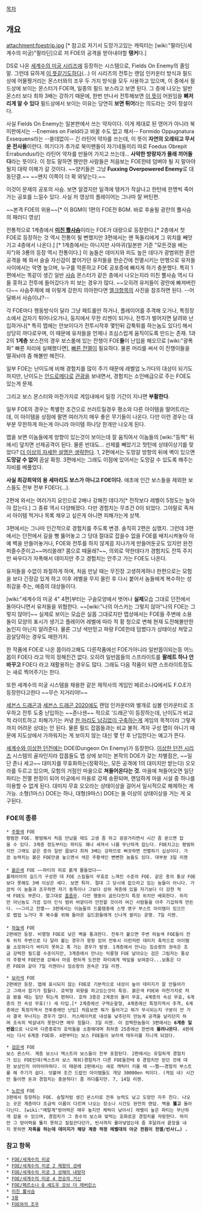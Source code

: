 [[목차]]

== 개요 ==
attachment:foestrip.jpg [* 참고로 저기서 도망가고있는 캐릭터는 [wiki:"팔라딘(세계수의 미궁)"팔라딘]으로 저 FOE의 공격을 받아내야할 '''탱커'''다.]

DS로 나온 [[세계수의 미궁 시리즈]]에 등장하는 시스템으로, Fields On Enemy의 줄임말. 그런데 묘하게 [[FOE#s-1|이 뜻]]같기도하다(...) 이 시리즈의 전투는 랜덤 인카운터 방식과 필드상에 어물쩡거리는 몬스터와의 조우 두 가지 방식을 모두 사용하고 있으며, 이 중에서 필드상에 보이는 몬스터가 FOE며, 일종의 필드 보스라고 보면 된다. 그 층에 나오는 일반 몬스터 보다 최하 3배는 강하기 때문에, 한번 만나서 전투해보면 [[FOE#s-1|이 뜻]]이 어원임을 '''뼈저리게 알 수 있다''' 필드상에서 보이는 이유는 당연히 '''보면 튀어'''라는 의도라는 것이 정설이다.

사실 Fields On Enemy는 일본판에서 쓰는 약자이다. 이게 제대로 된 영어가 아니라 북미판에서는 --Enemies on Field라고 바꿀 수도 없고 해서-- Formido Oppugnatura Exsequens라는 --쓸데없이-- 긴 라틴어 약자를 쓰는데, 이 뜻이 '''자연의 오래되고 무서운 전사들'''이란다. 여기다가 추가로 북미팬들이 자기네들끼리 따로 Foedus Obrepit Errabundus라는 라틴어 약자를 만들어 가지고 쓰는데... '''사악한 방랑자가 몰래 끼어들다'''라는 뜻이다. 이 정도 말하면 웬만한 사람들은 처음보는 FOE한테 덤벼야 될 지 말아야 될지 대략 이해가 갈 것이다. ~~양키들은 그냥 '''Fuxxing Overpowered Enemy'''로 대동단결.~~ ~~왠지 이쪽이 더 확 와닿는다.~~

{{{#!html
<iframe width="640" height="360" src="http://www.youtube.com/embed/iGmvsRgeS3Y?feature=player_detailpage" frameborder="0" allowfullscreen></iframe>
}}}
이것이 문제의 공포의 사슴. 보면 알겠지만 일격에 탱커가 작살나고 한턴에 한명씩 죽어가는 공포를 느낄수 있다. 사실 저 영상의 플레이어는 그나마 잘 버틴편.

{{{#!html
<object width="480" height="385"><param name="movie" value="http://www.youtube.com/v/bB9lhfJeu2U?fs=1&amp;hl=ko_KR"></param><param name="allowFullScreen" value="true"></param><param name="allowscriptaccess" value="always"></param><embed src="http://www.youtube.com/v/bB9lhfJeu2U?fs=1&amp;hl=ko_KR" type="application/x-shockwave-flash" allowscriptaccess="always" allowfullscreen="true" width="480" height="385"></embed></object>
}}}
~~본격 FOE의 위용~~[* 이 BGM이 1편의 FOE전 BGM. 바로 후술될 광란의 뿔사슴의 패러디 영상]

전통적으로 1계층에서 '''[[미친 뿔사슴]]'''이라는 FOE가 대량으로 등장한다.[* 2층에서 첫 FOE로 등장하는 것 역시 전통이 될 뻔했지만 3편에서는 왠 독둘리에게 그 위치를 빼앗기고 4층에서 나온다.] [* 1계층에서는 아니지만 사마귀(일본판 기준 "모든것을 베는자")와 3룡의 등장 역시 전통이다.] 이 놈들은 데미지와 피도 높은 데다가 광범위한 혼란 공격을 해 와서 슬슬 자신감이 붙어가던 유저들을 한순간에 전멸시키는 만행으로 유저들 사이에서는 악명 높으며, 누구를 막론하고 FOE 공포증에 빠지게 하기 충분했다. 특히 1편에서는 똑같이 생긴 일반 [[사슴]] 몬스터가 같은 층에서 나오는지라 미친 뿔사슴 역시 다들 훗하고 전투에 들어갔다가 피 보는 경우가 많다. ~~오히려 유저들이 광란에 빠져버린다~~ 사슴주제에 왜 이렇게 강한지 의아한다면 [[엘크]]항목의 사진을 참조하면 된다. --어딜봐서 사슴이냐?--

각 FOE마다 행동방식이 달라 그냥 패트롤만 하거나, 플레이어를 추격해 오거나, 특정장소에서 갑자기 튀어나오거나, 둥지에서 무한 리젠이 되거나, 전투가 벌어지면 달려와 난입하거나[* 특히 맵에는 안보이다가 전투시작후 몇턴뒤 갑툭튀를 하는놈도 있다!] 해서 상당히 까다로우며, 이 때문에 유저들을 언제나 조심스럽게 움직이도록 만드는 존재. 1과 2의 '''1계층''' 보스전의 경우 보스룸에 있는 잔챙이 FOE'''들'''이 난입을 해오므로 [wiki:"광폭화" 빠른 처리에 실패했다면], [[빠른 전멸]]이 필요하다. 물론 머리를 써서 이 잔챙이들을 떨궈놔야 좀 해볼만 해진다.

일부 FOE는 난이도에 비해 경험치를 많이 주기 때문에 레벨업 노가다의 대상이 되기도 하지만, 난이도는 [[안드로메다]]로 [[관광]]을 보내면서, 경험치는 소인배급으로 주는 FOE도 있는게 문제.

그리고 보스 몬스터와 마찬가지로 게임내에서 일정 기간이 지나면 '''부활한다'''.

일부 FOE의 경우는 특별한 조건으로 쓰러트릴경우 평소와 다른 아이템을 떨어트리는데, 이 아이템을 상점에 팔면 여러가지 매우 좋은 무기들이 나온다. 다만 이런 경우는 대부분 무한하게 파는게 아니라 아이템 하나당 한개만 나오게 된다.

맵을 보면 이놈들에게 방향이 있는것이 보이는데 잘 움직여서 이놈들의 [wiki:"등짝" 뒤에서] 덮치면 선제공격이 된다. 물론 반대도... 선제를 빼았기고 첫턴에 상태이상기를 맞았다? [[더 이상의 자세한 설명은 생략한다]]. 1, 2편에서는 도망갈 방향의 뒤에 벽이 있으면 '''도망갈 수 없이''' 끔살 확정. 3편에서는 그래도 이점에 있어서는 도망갈 수 있도록 해주는 자비를 베풀었다.

'''사실 최강최악의 용 세마리도 보스가 아니고 FOE이다.''' 애초에 인간 보스들을 제외한 보스들도 전부 전부 FOE다(...).

2편에 와서는 여러가지 요인으로 2배나 강해진 데다가[* 전작보다 레벨이 5정도는 높아야 잡는다.] 그 종류 역시 다양해졌다. 다만 경험치는 무조건 0이 되었다. 그야말로 족쳐서 아이템 먹거나 목록 채우고 싶은게 아니면 피해가는게 상책. 

3편에서는 그나마 인간적으로 경험치를 주도록 변경. 솔직히 2편은 심했지. 그런데 3편에서는 던전에서 길을 뻥 뚫어놓고 그 당대 절대로 잡을수 없을 FOE를 배치시켜놓아 아예 벽을 만들어놓거나, FOE와 전투를 하지 않게끔 지나가게 만들어둔곳도 있지만 완전 퍼즐수준이고~~머리쓸래? 몸으로 때울래?~~, 의외로 약한데다가 경험치도 잔뜩 주지만 싸우다가 자폭해서 데미지만 주고 경험치는 안주고 가는 FOE도 나온다. 

유저들을 수없이 좌절하게 하며, 처음 만날 때는 무진장 고생하게하나 한편으로는 모험을 보다 긴장감 있게 하고 이후 레벨을 무지 올린 후 다시 붙어서 놈들에게 복수하는 성취감을 주는, 애증의 대상들이다.

[wiki:"세계수의 미궁 4" 4편]부터는 구슬모양에서 벗어나 '''실제'''모습 그대로 던전에서 돌아다니면서 유저들을 위협한다. ~~[wiki:"나의 아스카는 그렇지 않아"나의 FOE는 그렇지 않아!]~~ 실제로 보이는 모습은 실몹 그대로지만 맵상에서는 FOE들 주변에 소용돌이 모양의 표시가 생기고 플레이어 레벨에 따라 적 황 청으로 변해 현재 도전해볼만한 놈인지 아닌지 알려준다. 물론 그냥 색만믿고 파랑 FOE한테 덤볐다가 상태이상 쳐맞고 끔살당하는 경우도 매한가지.

한 작품에 FOE로 나온 몹이라고해도 다른작품에선 FOE가아니라 일반몹이되는등 어느몹이 FOE다 라고 딱히 정해진건 없다. 오히려 일반몹들의 스프라이트를 '''팔레트 하나 안바꾸고''' FOE다 라고 재활용하는 경우도 많다. 그래도 다음 작품이 되면 스프라이트정도는 새로 찍어주기는 한다.

또한 세계수의 미궁 시스템을 채용한 같은 제작사의 게임인 페르소나Q에서도 F.O.E가 등장한다고한다 ~~무슨 지거리야!~~

[[세븐스 드래곤]]과 [[세븐스 드래곤 2020]]에도 랜덤 인카운터와 별개로 심볼 인카운터로 조우하고 전투 도중 난입하는 ~~존나센~~ 적으로 '드래곤'이 등장하는데, 난이도가 비교적 라이트하고 피해가기는 커녕 [[진격의 거인|한 마리도 남김없이 구축]]하는게 게임의 목적이라 그렇게까지 어려운 상대는 안 된다. 물론 필드 잡몹들과는 비교 불허. 격자 구성 맵이 아니기 때문에 지도상에서 가까워지는 게 보이지 않는 대신 몇 턴 후 난입한다는 예고가 뜬다.

[[세계수와 이상한 던전]]에는 DOE(Dungeon On Enemy)가 등장한다. [[이상한 던전 시리즈]] 시스템의 골자인지라 잡몹들도 맵 상에 보이는 본작의 DOE가 갖는 차별점은, ~~일단 존나 세고~~ 대미지를 무효화하는(정확히는, 모든 공격에 1의 대미지만 받는다) 오오라를 두르고 있으며, 모험의 거점인 마을으로 '''쳐들어온다는 것.''' 마을에 쳐들어오면 일단 파티는 전멸 판정이 되어 미궁에서 마을로 강제 송환되며, 랜덤하게 마을 시설 중 하나를 이용할 수 없게 된다. 대미지 무효 오오라는 상태이상을 걸어서 일시적으로 해제하는 게 가능. 소형(1마스) DOE는 하나, 대형(9마스) DOE는 둘 이상의 상태이상을 거는 게 요구된다.

=== FOE의 종류 ===
 * [[주황색]] FOE
 평범한 FOE. 평범해서 처음 만났을 때도 고생 좀 하고 끙끙거리면서 시간 좀 쏟으면 잡을 수 있다. 3계층 정도부터는 파티도 꽤나 세져서 나름 무난하게 잡는다. FOE치고는 평범하지만 그래도 같은 층의 일반 몹보다 최하 3배는 강하므로 삐끗하면 전멸하기 십상이다. 가끔 능력치는 붉은 FOE만큼 높으면서 색은 주황색인 뻔뻔한 놈들도 있다. 대부분 3일 리젠
 
 * [[붉은색]] FOE ~~파티의 피로 붉게 물들었다~~
 플레이어의 길드가 구성한 대 FOE 스킬들이 무효로 느껴진 수준의 FOE. 같은 층의 통상 FOE보다 못해도 3배 이상은 세다. 보면 튀자. 절대 그 당시에 잡으라고 있는 놈들이 아니다. 가끔씩 이 놈들과 조우하면 자기 동족이나 그보다 상위 계층에 있을 자기보다 더 강한 적색 FOE도 부른다. 말그대로 [[흠좀무]]. 다만 행동이 굼뜨다전지 특정 위치만 배회한다. 하지만 아닌놈도 가끔 있어 인식 범위 바깥이라 안전할 것이라 여긴 사람들을 아주 기겁하게 만든다. ~~그리고 전멸~~ 3편에서는 이놈들의 드롭템중에 스탯 영구 부스트 아이템이 있으므로 렙업 노가다 후 복수를 위해 돌아온 길드원들에게 신나게 썰리는 운명. 7일 리젠.
 
 * [[하늘색]] FOE
 2편에만 등장. 비행형 FOE로 낮은 벽을 통과한다. 전투가 붙으면 주변 하늘색 FOE들이 전투 위치 주변으로 다 달라 붙는 경우가 왕왕 있어 전투시 이런저런 데미지 축적으로 아이템을 소모하다가 버티지 못하고 훅 가는 경우가 발생. 1계층에서 만나는 짐승왕의 권속은 조금 강력한 필드몹 수준이지만, 3계층에서 만나는 익룡형 FOE 날아오는 검은 그림자는 통상의 주황색 FOE만큼 강해서 마음 편하게 도전한 파티에게 떡잎을 보여준다...보통은 다른 FOE와 같이 7일 리젠이나 짐승왕의 권속은 3일 리젠.

 * [[보라색]] FOE
 2편에만 등장. 맵에 표시되지 않는 FOE로 기본적으로 내성이 높아 데미지가 잘 안들어가고 그래서 잡기가 힘들다. 호박형 외향을 하고있는것이 특징. 붉은색 FOE와 마찬가지로 처음 봤을 때는 일단 튀는게 편하다. 호박 3종은 2계층의 물리 무효, 4계층의 속성 무효, 6계층의 전 속성 무효(!) 세 타입.[* 2계층에선 구역순찰형, 4계층에선 특정지역서 추격, 6계층에선 특정지역서 전투중에만 난입] 처음보면 뭐가 들어가고 뭐가 무시되는지 구분이 안 가서 결국 무너지는 경우가 많다. 커스메이커로 내성을 낮추던지 만능계 공격을 날리던지 하여 조속히 박살내지 못한다면 매우 힘들다. 3일 리젠. 이 끔찍한놈들이 3편에서는 '''6계층 일반몹'''으로 나오며 다른종류의 호박들을 소환해대며 최하층 25층에선 한번에 '''몰려나온다'''. 4편에서는 다시 6계층 FOE화. 4편부터는 보스 FOE들이 보라색 테두리를 지니게 되었다.

 * [[검은색]] FOE
 보스 몬스터. 계층 보스나 엑스트라 보스들이 전부 포함된다. 2편에서는 유일하게 경험치가 있는 FOE인데(엑스트라 보스 제외)경험치가 다른 FOE들한테 0 경험치만 얻던 것에 대한 보상인지 어마어마하다. 이 때문에 2편에서는 새로 캐릭터 키울 때 ~~쩔~~경험치 부스트를 해 주기가 쉽다. 덧붙여 조건 드랍인 아이템들도 개당 30000en 씩이다. (게임 내) 시간만 들이면 돈과 경험치는 충분하다! 좀 까다롭지만. 7, 14일 리젠.

 * [[노란색]] FOE
 3편에서 등장하는 FOE. 솜털처럼 생긴 몬스터로 전투 능력도 낮고 도망만 자주 친다. 나오는 곳은 계층마다 조금씩 이름이 다르며 나오는 장소나 시간도 완전히 랜덤. 벽을 '''뚫고''' 돌아다닌다. [wiki:"메탈계"방어력은 매우 높지만 체력이 낮아서] 레벨이 높은 파티는 무난하게 잡을 수 있으며, 경험치가 그 층수의 보스와 맞먹는 호화로운 경험치를 자랑한다. 하지만 그 방어력을 뚫지 못하고 질질끈다던가, 빈사까지 몰아넣었는데 좀 후달려서 끝장을 내지 못하면 '''자폭을 하는데 데미지가 해당 계층 적정 레벨대의 아군 전원이 전멸/빈사(…) .'''

=== 참고 항목 ===
 * [[FOE/세계수의 미궁]]
 * [[FOE/세계수의 미궁 2 제왕의 성배]]
 * [[FOE/세계수의 미궁 3 성해의 내방자]]
 * [[FOE/세계수의 미궁 4 전승의 거신]]
 * [[FOE/페르소나 Q 섀도우 오브 더 래버린스]]
 * [[미친 뿔사슴]]
 * [[3용]]
 * [[FOE와의 조우]]
